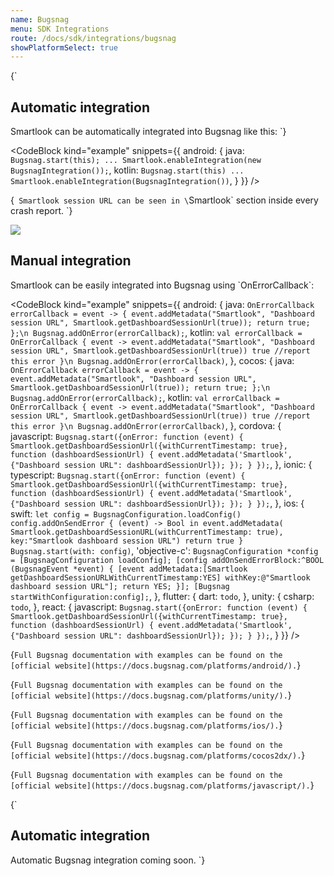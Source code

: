 ```yaml
---
name: Bugsnag
menu: SDK Integrations
route: /docs/sdk/integrations/bugsnag
showPlatformSelect: true
---
```




<Title>Bugsnag integration</Title>

<TextBlock visibleOn="android">{`
## Automatic integration
Smartlook can be automatically integrated into Bugsnag like this:
`}</TextBlock>

<CodeBlock
  kind="example"
  snippets={{
    android: {
      java: `
Bugsnag.start(this);
...
Smartlook.enableIntegration(new BugsnagIntegration());
      `,
      kotlin: `
Bugsnag.start(this)
...
Smartlook.enableIntegration(BugsnagIntegration())
      `,
  }
  }}
/>

<TextBlock visibleOn="android">{`
Smartlook session URL can be seen in \`Smartlook\` section inside every crash report.
`}</TextBlock>

<img visibleOn="android" src={auto_integration_bugsnag} />

## Manual integration

<TextBlock invisibleOn='ios,xamarin'>
Smartlook can be easily integrated into Bugsnag using `OnErrorCallback`:
</TextBlock>

<CodeBlock
  kind="example"
  snippets={{
    android: {
      java: `
OnErrorCallback errorCallback = event -> {
    event.addMetadata("Smartlook", "Dashboard session URL", Smartlook.getDashboardSessionUrl(true));
    return true;
};\n
Bugsnag.addOnError(errorCallback);
      `,
      kotlin: `
val errorCallback = OnErrorCallback { event ->
    event.addMetadata("Smartlook", "Dashboard session URL", Smartlook.getDashboardSessionUrl(true))
    true //report this error
}\n
Bugsnag.addOnError(errorCallback)
      `,
    },
    cocos: {
      java: `
OnErrorCallback errorCallback = event -> {
    event.addMetadata("Smartlook", "Dashboard session URL", Smartlook.getDashboardSessionUrl(true));
    return true;
};\n
Bugsnag.addOnError(errorCallback);
      `,
      kotlin: `
val errorCallback = OnErrorCallback { event ->
    event.addMetadata("Smartlook", "Dashboard session URL", Smartlook.getDashboardSessionUrl(true))
    true //report this error
}\n
Bugsnag.addOnError(errorCallback)
      `,
    },
    cordova: {
      javascript: `
Bugsnag.start({onError: function (event) {
        Smartlook.getDashboardSessionUrl({withCurrentTimestamp: true},
        function (dashboardSessionUrl) {
            event.addMetadata('Smartlook', {"Dashboard session URL": dashboardSessionUrl});
        });
    }
});
      `,
    },
    ionic: {
      typescript: `
Bugsnag.start({onError: function (event) {
        Smartlook.getDashboardSessionUrl({withCurrentTimestamp: true},
        function (dashboardSessionUrl) {
            event.addMetadata('Smartlook', {"Dashboard session URL": dashboardSessionUrl});
        });
    }
});
      `,
    },
    ios: {
      swift: `
let config = BugsnagConfiguration.loadConfig()
config.addOnSendError { (event) -> Bool in
    event.addMetadata(    Smartlook.getDashboardSessionURL(withCurrentTimestamp: true), key:"Smartlook dashboard session URL")
    return true
}
Bugsnag.start(with: config)
      `,
      'objective-c': `
BugsnagConfiguration *config = [BugsnagConfiguration loadConfig];
[config addOnSendErrorBlock:^BOOL (BugsnagEvent *event) {
  [event addMetadata:[Smartlook getDashboardSessionURLWithCurrentTimestamp:YES] withKey:@"Smartlook dashboard session URL"];
  return YES;
}];
[Bugsnag startWithConfiguration:config];
      `,
    },
    flutter: {
      dart: `
todo
      `,
  },
  unity: {
    csharp: `
todo
`,
  },
  react: {
    javascript: `
Bugsnag.start({onError: function (event) {
        Smartlook.getDashboardSessionUrl({withCurrentTimestamp: true},
        function (dashboardSessionUrl) {
            event.addMetadata('Smartlook', {"Dashboard session URL": dashboardSessionUrl});
        });
    }
});
`,
  }
  }}
/>

<TextBlock kind="note" visibleOn="android">{`
Full Bugsnag documentation with examples can be found on the [official website](https://docs.bugsnag.com/platforms/android/).
`}</TextBlock>

<TextBlock kind="note" visibleOn="unity">{`
Full Bugsnag documentation with examples can be found on the [official website](https://docs.bugsnag.com/platforms/unity/).
`}</TextBlock>

<TextBlock kind="note" visibleOn="ios">{`
Full Bugsnag documentation with examples can be found on the [official website](https://docs.bugsnag.com/platforms/ios/).
`}</TextBlock>

<TextBlock kind="note" visibleOn="cocos">{`
Full Bugsnag documentation with examples can be found on the [official website](https://docs.bugsnag.com/platforms/cocos2dx/).
`}</TextBlock>

<TextBlock kind="note" visibleOn="cordova,ionic,react">{`
Full Bugsnag documentation with examples can be found on the [official website](https://docs.bugsnag.com/platforms/javascript/).
`}</TextBlock>

<TextBlock invisibleOn="android,ios">{`
## Automatic integration
Automatic Bugsnag integration coming soon.
`}</TextBlock>
